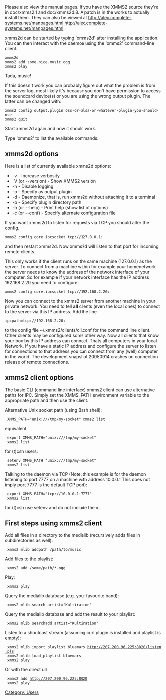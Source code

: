 {{Navbar}}

Please also view the manual pages. If you have the XMMS2 source they're in doc/xmms2.1 and doc/xmms2d.8. A patch is in the works to actually install them. They can also be viewed at [[http://alex.complete-systems.net/manpages.html http://alex.complete-systems.net/manpages.html]].


xmms2d can be started by typing 'xmms2d' after installing the application. You can then interact with the daemon using the 'xmms2' command-line client.

 xmms2d
 xmms2 add some.nice.music.ogg
 xmms2 play

Tada, music!

If this doesn't work you can probably figure out what the problem is from the server log, most likely it's because you don't have permission to access the soundcard device(s) or you are using the wrong output plugin. The latter can be changed with:

 xmms2 config output.plugin oss-or-alsa-or-whatever-plugin-you-should-use
 xmms2 quit

Start xmms2d again and now it should work.

Type 'xmms2' to list the available commands.

== xmms2d options ==

Here is a list of currently available xmms2d options:

* -v - Increase verbosity
* -V (or --version) - Show XMMS2 version
* -n - Disable logging
* -o <x> - Specify <x> as output plugin
* -d - Daemonize, that is, run xmms2d without attaching it to a terminal
* -p <path> - Specify plugin directory path
* -h (or --help) - Print help (show list of options)
* -c (or --conf) - Specify alternate configuration file

If you want xmms2d to listen for requests via TCP you should alter the config. 

 xmms2 config core.ipcsocket tcp://127.0.0.1:<port> 

and then restart xmms2d. Now xmms2d will listen to that port for incoming remote clients.

This only works if the client runs on the same machine (127.0.0.1) as the server. To connect from a machine within for example your homenetwork the server needs to know the address of the network interface of your computer. So for example if your network interface has the IP address 192.168.2.20 you need to configure:

 xmms2 config core.ipcsocket tcp://192.168.2.20:<port>

Now you can connect to the xmms2 server from another machine in your private network. You need to tell '''all''' clients (even the local ones) to connect to the server via this IP address. Add the line

 ipcpath=tcp://192.168.2.20:<port>

to the config file ~/.xmms2/clients/cli.conf for the command line client. Other clients may be configured some other way. Now all clients that know your box by this IP address can connect. Thats all computers in your local Network. If you have a static IP address and configure the server to listen for connections to that address you can connect from any (well) computer in the world.
The development snapshot 20050914 crashes on connection release of remote connections.

== xmms2 client options ==

The basic CLI (command line interface) xmms2 client can use alternative paths for IPC. Simply set the XMMS_PATH environment variable to the appropriate path and then use the client.

Alternative Unix socket path (using Bash shell):

  XMMS_PATH="unix:///tmp/my-socket" xmms2 list

equivalent:

  export XMMS_PATH="unix:///tmp/my-socket"
  xmms2 list

for (t)csh users:

  setenv XMMS_PATH "unix:///tmp/my-socket"
  xmms2 list

Talking to the daemon via TCP (Note: this example is for the daemon listening to port 7777 on a machine with address 10.0.0.1 This does not imply port 7777 is the default TCP port):

  export XMMS_PATH="tcp://10.0.0.1:7777"
  xmms2 list

for (t)csh use setenv and do not include the =.

== First steps using xmms2 client ==

Add all files in a directory to the medialib (recursively adds files in subdirectories as well):

  xmms2 mlib addpath /path/to/music

Add files to the playlist:

  xmms2 add /some/path/*.ogg

Play:

  xmms2 play

Query the medialib database (e.g. your favourite band):

  xmms2 mlib search artist="Kultiration"

Query the medialib database and add the result to your playlist:

  xmms2 mlib searchadd artist="Kultiration"

Listen to a shoutcast stream (assuming curl plugin is installed and playlist is empty):

  xmms2 mlib import_playlist bluemars http://207.200.96.225:8020/listen.pls
  xmms2 mlib load_playlist bluemars
  xmms2 play

Or with the direct url:

  xmms2 add http://207.200.96.225:8020
  xmms2 play


[[Category: Users]]